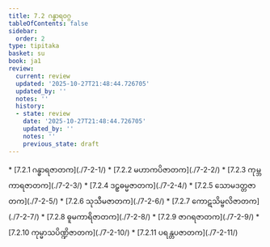 ```yaml
---
title: 7.2 ဂန္ဓာရဝဂ္ဂ
tableOfContents: false
sidebar:
  order: 2
type: tipitaka
basket: su
book: ja1
review:
  current: review
  updated: '2025-10-27T21:48:44.726705'
  updated_by: ''
  notes: ''
  history:
  - state: review
    date: '2025-10-27T21:48:44.726705'
    updated_by: ''
    notes: ''
    previous_state: draft
---
```



<ReviewStatus review={frontmatter.review} showDetails={true} />

<HypothesisAnnotation frontmatter={frontmatter} />

<DynamicBreadcrumb />



<TableOfContents book="ja1" section="7.2">
* [7.2.1 ဂန္ဓာရဇာတက](./7-2-1/)
* [7.2.2 မဟာကပိဇာတက](./7-2-2/)
* [7.2.3 ကုမ္ဘကာရဇာတက](./7-2-3/)
* [7.2.4 ဒဠှဓမ္မဇာတက](./7-2-4/)
* [7.2.5 သောမဒတ္တဇာတက](./7-2-5/)
* [7.2.6 သုသီမဇာတက](./7-2-6/)
* [7.2.7 ကောဋသိမ္ဗလိဇာတက](./7-2-7/)
* [7.2.8 ဓူမကာရိဇာတက](./7-2-8/)
* [7.2.9 ဇာဂရဇာတက](./7-2-9/)
* [7.2.10 ကုမ္မာသပိဏ္ဍိဇာတက](./7-2-10/)
* [7.2.11 ပရန္တပဇာတက](./7-2-11/)
</TableOfContents>